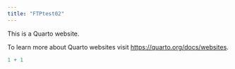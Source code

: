 ```yaml
---
title: "FTPtest02"
---
```


This is a Quarto website.

To learn more about Quarto websites visit <https://quarto.org/docs/websites>.

```r
1 + 1
```
